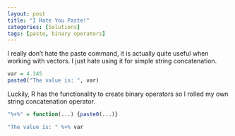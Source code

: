 ```yaml
---
layout: post
title: "I Hate You Paste!"
categories: [Solutions]
tags: [paste, binary operators]
---
```



I really don't hate the paste command, it is actually quite useful when working with vectors. I just hate using it for simple string concatenation. 

```r

var = 4.345
paste0("The value is: ", var)

```

Luckily, R has the functionality to create binary operators so I rolled my own string concatenation operator.

```r

"%+%" = function(...) {paste0(...)}

"The value is: " %+% var

```
